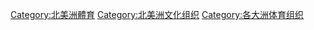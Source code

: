 [[Category:北美洲體育|Category:北美洲體育]]
[[Category:北美洲文化组织|Category:北美洲文化组织]]
[[Category:各大洲体育组织|Category:各大洲体育组织]]